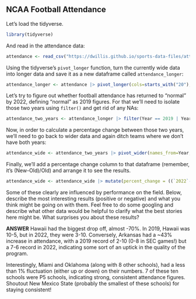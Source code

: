## NCAA Football Attendance

Let's load the tidyverse.

```r
library(tidyverse)
```

And read in the attendance data:

```r
attendance <- read_csv("https://dwillis.github.io/sports-data-files/attendance.csv")
```

Using the tidyverse's `pivot_longer` function, turn the currently wide data into longer data and save it as a new dataframe called `attendance_longer`:

```r
attendance_longer <- attendance |> pivot_longer(cols=starts_with("20"), names_to="Year", values_to="Attendance")
```

Let's try to figure out whether football attendance has returned to "normal" by 2022, defining "normal" as 2019 figures. For that we'll need to isolate those two years using `filter()` and get rid of any NAs:

```r
attendance_two_years <- attendance_longer |> filter(Year == 2019 | Year == 2022) |> na.omit()
```

Now, in order to calculate a percentage change between those two years, we'll need to go back to wider data and again ditch teams where we don't have both years:

```r
attendance_wide <- attendance_two_years |> pivot_wider(names_from=Year, values_from=Attendance) |> na.omit()
```

Finally, we'll add a percentage change column to that dataframe (remember, it's (New-Old)/Old) and arrange it to see the results.

```r
attendance_wide <- attendance_wide |> mutate(percent_change = ((`2022`-`2019`)/`2019`)*100) |> filter(percent_change < 2 & percent_change > -2) |> arrange(desc(percent_change))
```

Some of these clearly are influenced by performance on the field. Below, describe the most interesting results (positive or negative) and what you think might be going on with them. Feel free to do some googling and describe what other data would be helpful to clarify what the best stories here might be. What surprises you about these results?

**ANSWER**
Hawaii had the biggest drop off, almost -70%. In 2019, Hawaii was 10-5, but in 2022, they were 3-10. Conversely, Arkansas had a ~43% increase in attendance, with a 2019 record of 2-10 (0-8 in SEC games!) but a 7-6 record in 2022, indicating some sort of an uptick in the quality of the program.

Interestingly, Miami and Oklahoma (along with 8 other schools), had a less than 1% fluctuation (either up or down) on their numbers. 7 of these ten schools were P5 schools, indicating strong, consistent attendance figures. Shoutout New Mexico State (probably the smallest of these schools) for staying consistent!


